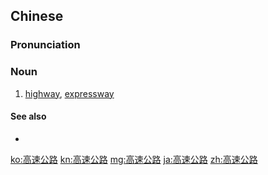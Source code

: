 ==Chinese==
{{zh-forms|type=22}}
{{wikipedia|lang=zh}}

===Pronunciation===
{{zh-pron
|m=gāosù gōnglù
|c=gou1 cuk1 gung1 lou6
|h=pfs=kô-suk kûng-lu
|cat=n
}}

===Noun===
{{zh-noun}}

# [[highway]], [[expressway]]

====See also====
* {{zh-l|快速公路}}

[[ko:高速公路]]
[[kn:高速公路]]
[[mg:高速公路]]
[[ja:高速公路]]
[[zh:高速公路]]